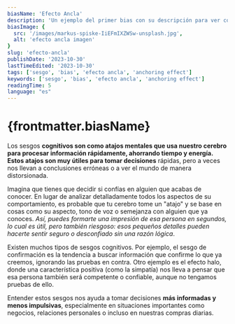 ```yaml
---
biasName: 'Efecto Ancla'
description: 'Un ejemplo del primer bias con su descripción para ver cómo queda'
biasImage: {
  src: '/images/markus-spiske-IiEFmIXZWSw-unsplash.jpg',
  alt: 'efecto ancla imagen'
}
slug: 'efecto-ancla'
publishDate: '2023-10-30'
lastTimeEdited: '2023-10-30'
tags: ['sesgo', 'bias', 'efecto ancla', 'anchoring effect']
keywords: ['sesgo', 'bias', 'efecto ancla', 'anchoring effect']
readingTime: 5
language: "es"
---
```


# {frontmatter.biasName}

Los sesgos **cognitivos son como atajos mentales que usa nuestro cerebro para procesar información rápidamente, ahorrando tiempo y energía. Estos atajos son muy útiles para tomar decisiones** rápidas, pero a veces nos llevan a conclusiones erróneas o a ver el mundo de manera distorsionada.

Imagina que tienes que decidir si confías en alguien que acabas de conocer. En lugar de analizar detalladamente todos los aspectos de su comportamiento, es probable que tu cerebro tome un "atajo" y se base en cosas como su aspecto, tono de voz o semejanza con alguien que ya conoces. _Así, puedes formarte una impresión de esa persona en segundos, lo cual es útil, pero también riesgoso: esos pequeños detalles pueden hacerte sentir seguro o desconfiado sin una razón lógica_.

Existen muchos tipos de sesgos cognitivos. Por ejemplo, el sesgo de confirmación es la tendencia a buscar información que confirme lo que ya creemos, ignorando las pruebas en contra. Otro ejemplo es el efecto halo, donde una característica positiva (como la simpatía) nos lleva a pensar que esa persona también será competente o confiable, aunque no tengamos pruebas de ello.

Entender estos sesgos nos ayuda a tomar decisiones **más informadas y menos impulsivas**, especialmente en situaciones importantes como negocios, relaciones personales o incluso en nuestras compras diarias.
